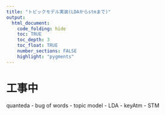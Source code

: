 ```yaml
---
title: "トピックモデル実装(LDAからstmまで)"
output:
  html_document:
    code_folding: hide
    toc: TRUE
    toc_depth: 3
    toc_float: TRUE
    number_sections: FALSE
    highlight: "pygments"
---
```


# 工事中

quanteda - bug of words - topic model - LDA - keyAtm - STM

```r

```
